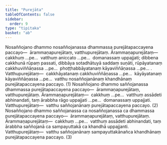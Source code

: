 ```yaml
---
title: "Purejāta"
tableOfContents: false
sidebar:
  order: 9
type: "tipitaka"
basket: "ab"
---
```



<DynamicBreadcrumb />

<Division number="24">

<Paragraph number="1379">
Nosaññojano dhammo nosaññojanassa dhammassa purejātapaccayena paccayo—  ārammaṇapurejātaṃ, vatthupurejātaṃ. <Emphasis>Ārammaṇapurejātaṃ</Emphasis>—  cakkhuṃ …pe…  vatthuṃ aniccato …pe…  domanassaṃ uppajjati; dibbena cakkhunā rūpaṃ passati, dibbāya sotadhātuyā saddaṃ suṇāti, rūpāyatanaṃ cakkhuviññāṇassa …pe…  phoṭṭhabbāyatanaṃ kāyaviññāṇassa …pe… . <Emphasis>Vatthupurejātaṃ</Emphasis>—  cakkhāyatanaṃ cakkhuviññāṇassa …pe…  kāyāyatanaṃ kāyaviññāṇassa …pe…  vatthu nosaññojanānaṃ khandhānaṃ purejātapaccayena paccayo. (1)
</Paragraph>

<Paragraph number="1380">
Nosaññojano dhammo saññojanassa dhammassa purejātapaccayena paccayo—  ārammaṇapurejātaṃ, vatthupurejātaṃ. <Emphasis>Ārammaṇapurejātaṃ</Emphasis>—  cakkhuṃ …pe…  vatthuṃ assādeti abhinandati, taṃ ārabbha rāgo uppajjati …pe…  domanassaṃ uppajjati. <Emphasis>Vatthupurejātaṃ</Emphasis>—  vatthu saññojanānaṃ purejātapaccayena paccayo. (2)
</Paragraph>

<Paragraph number="1381">
Nosaññojano dhammo saññojanassa ca nosaññojanassa ca dhammassa purejātapaccayena paccayo—  ārammaṇapurejātaṃ, vatthupurejātaṃ. <Emphasis>Ārammaṇapurejātaṃ</Emphasis>—  cakkhuṃ …pe…  vatthuṃ assādeti abhinandati, taṃ ārabbha saññojanā ca sampayuttakā ca khandhā uppajjanti. <Emphasis>Vatthupurejātaṃ</Emphasis>—  vatthu saññojanānaṃ sampayuttakānañca khandhānaṃ purejātapaccayena paccayo. (3)
</Paragraph>
</Division>